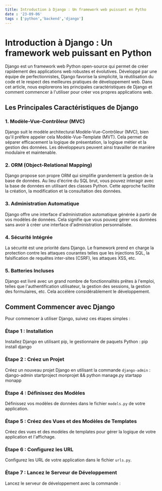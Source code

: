 ---
title: Introduction à Django : Un framework web puissant en Pytho
date : '23-09-06'
tags : ['python','backend','django']
---

# Introduction à Django : Un framework web puissant en Python

Django est un framework web Python open-source qui permet de créer rapidement des applications web robustes et évolutives. Développé par une équipe de perfectionnistes, Django favorise la simplicité, la réutilisation du code et le respect des meilleures pratiques de développement web. Dans cet article, nous explorerons les principales caractéristiques de Django et comment commencer à l'utiliser pour créer vos propres applications web.

## Les Principales Caractéristiques de Django

### 1. Modèle-Vue-Contrôleur (MVC)

Django suit le modèle architectural Modèle-Vue-Contrôleur (MVC), bien qu'il préfère appeler cela Modèle-Vue-Template (MVT). Cela permet de séparer efficacement la logique de présentation, la logique métier et la gestion des données. Les développeurs peuvent ainsi travailler de manière modulaire et maintenable.

### 2. ORM (Object-Relational Mapping)

Django propose son propre ORM qui simplifie grandement la gestion de la base de données. Au lieu d'écrire du SQL brut, vous pouvez interagir avec la base de données en utilisant des classes Python. Cette approche facilite la création, la modification et la consultation des données.

### 3. Administration Automatique

Django offre une interface d'administration automatique générée à partir de vos modèles de données. Cela signifie que vous pouvez gérer vos données sans avoir à créer une interface d'administration personnalisée.

### 4. Sécurité Intégrée

La sécurité est une priorité dans Django. Le framework prend en charge la protection contre les attaques courantes telles que les injections SQL, la falsification de requêtes inter-sites (CSRF), les attaques XSS, etc.

### 5. Batteries Incluses

Django est livré avec un grand nombre de fonctionnalités prêtes à l'emploi, telles que l'authentification utilisateur, la gestion des sessions, la gestion des formulaires, etc. Cela accélère considérablement le développement.

## Comment Commencer avec Django

Pour commencer à utiliser Django, suivez ces étapes simples :

### Étape 1 : Installation

Installez Django en utilisant pip, le gestionnaire de paquets Python : pip install django


### Étape 2 : Créez un Projet

Créez un nouveau projet Django en utilisant la commande `django-admin` : django-admin startproject monprojet && python manage.py startapp monapp


### Étape 4 : Définissez des Modèles

Définissez vos modèles de données dans le fichier `models.py` de votre application.

### Étape 5 : Créez des Vues et des Modèles de Templates

Créez des vues et des modèles de templates pour gérer la logique de votre application et l'affichage.

### Étape 6 : Configurez les URL

Configurez les URL de votre application dans le fichier `urls.py`.

### Étape 7 : Lancez le Serveur de Développement

Lancez le serveur de développement avec la commande :


